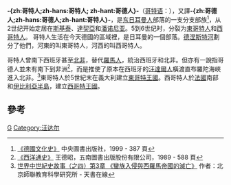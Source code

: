 {{expand|time=2018-06-16T00:19:32+00:00}}
{{noteTA
|G1=民族
|1=zh-hans:德涅斯特;zh-hant:聶斯特;
}}
'''-{zh:哥特人;zh-hans:哥特人; zh-hant:哥德人}-'''（[[哥特语|哥特语]]：{{lang|got|𐌲𐌿𐍄𐌰𐌽𐍃}}），又譯'''-{zh:哥德人;zh-hans:哥德人;zh-hant:哥特人}-'''，是[[東日耳曼語支|东日耳曼人]]部落的一支分支部族<ref>[https://books.google.com.hk/books?id=zhpOsuZVMRYC&pg=PA19&lpg=PA19&dq=哥德人&source=bl&ots=vWW9E2Q3Ma&sig=iyOOoCfj407K7BYSFeRjLjTilfs&hl=en&sa=X&ved=0ahUKEwio262wjpnNAhUFoZQKHWSfAtQ4ChDoAQgfMAM#v=onepage&q=%E5%93%A5%E5%BE%B7%E4%BA%BA&f=false 《德國文化史》] {{Wayback|url=https://books.google.com.hk/books?id=zhpOsuZVMRYC&pg=PA19&lpg=PA19&dq=%E5%93%A5%E5%BE%B7%E4%BA%BA&source=bl&ots=vWW9E2Q3Ma&sig=iyOOoCfj407K7BYSFeRjLjTilfs&hl=en&sa=X&ved=0ahUKEwio262wjpnNAhUFoZQKHWSfAtQ4ChDoAQgfMAM#v=onepage&q=%E5%93%A5%E5%BE%B7%E4%BA%BA&f=false |date=20201107061844 }} 中央圖書出版社，1999 - 387 頁</ref>，从2世纪开始定居在[[斯基泰|斯基泰]]、[[達契亞|達契亞]]和[[潘诺尼亚|潘诺尼亚]]。5到6世纪时，分裂为[[東哥特人|東哥特人]]和[[西哥特人|西哥特人]]。 哥特人生活在今天德國的區域裡，是日耳曼的一個部落。[[德涅斯特河|德涅斯特河]]劃分了他們，河東的叫東哥特人，河西的叫西哥特人。

哥特人曾南下西班牙甚至[[北非|北非]]，替代[[羅馬人|羅馬人]]，統治西班牙和北非。但亦有一說指哥德人並未有南下到非洲<ref>[https://books.google.com.hk/books?id=ROqPMcfTvfcC&pg=PA220&lpg=PA220&dq=哥德+北非&source=bl&ots=QWDQ2XDlCX&sig=U6nYUeOeDsWyjkv6PlxHFbSQHHs&hl=en&sa=X&ved=0ahUKEwjs2NnQkZnNAhWHnZQKHZZxCPwQ6AEIJDAF#v=onepage&q=%E5%93%A5%E5%BE%B7%20%E5%8C%97%E9%9D%9E&f=false 《西洋通史》] {{Wayback|url=https://books.google.com.hk/books?id=ROqPMcfTvfcC&pg=PA220&lpg=PA220&dq=%E5%93%A5%E5%BE%B7+%E5%8C%97%E9%9D%9E&source=bl&ots=QWDQ2XDlCX&sig=U6nYUeOeDsWyjkv6PlxHFbSQHHs&hl=en&sa=X&ved=0ahUKEwjs2NnQkZnNAhWHnZQKHZZxCPwQ6AEIJDAF#v=onepage&q=%E5%93%A5%E5%BE%B7%20%E5%8C%97%E9%9D%9E&f=false |date=20201107061601 }}王德昭，五南圖書出版股份有限公司，1989 - 588 頁</ref>，而是推使了原本在西班牙的[[汪達爾人|汪達爾人]]橫渡直布羅陀海峽進入北非。<ref>[http://www.digibooks.com.tw/xpe/portal/0fe7302c-2e05-4275-96da-52b079c9cdb4/-1/12008/read 世界中世紀史故事（之四）第3章 《蠻族入侵與西羅馬帝國的滅亡》] {{Wayback|url=http://www.digibooks.com.tw/xpe/portal/0fe7302c-2e05-4275-96da-52b079c9cdb4/-1/12008/read |date=20160625183252 }} 作者：北京師聯教育科學研究所 - 天書在線</ref>東哥特人於5世紀末在義大利建立[[東哥特王國|東哥特王國]]。西哥特人於[[法國|法國]]南部和[[伊比利亞半島|伊比利亞半島]]，建立[[西哥特王國|西哥特王國]]。

==參考==
<references />

{{Authority control}}
{{族群小作品}}

[[Category:日耳曼人|G]]
[[Category:汪达尔|Category:汪达尔]]